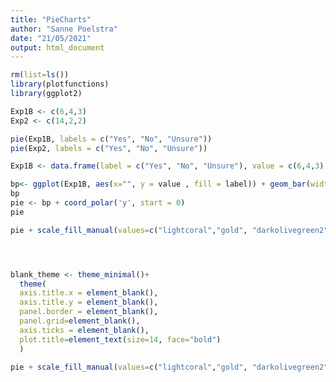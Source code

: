 ```yaml
---
title: "PieCharts"
author: "Sanne Poelstra"
date: "21/05/2021"
output: html_document
---
```


```r
rm(list=ls())
library(plotfunctions)
library(ggplot2)
```

```r
Exp1B <- c(6,4,3)
Exp2 <- c(14,2,2)

pie(Exp1B, labels = c("Yes", "No", "Unsure"))
pie(Exp2, labels = c("Yes", "No", "Unsure"))

Exp1B <- data.frame(label = c("Yes", "No", "Unsure"), value = c(6,4,3))

bp<- ggplot(Exp1B, aes(x="", y = value , fill = label)) + geom_bar(width = 1, stat = "identity")
bp
pie <- bp + coord_polar('y', start = 0)
pie

pie + scale_fill_manual(values=c("lightcoral","gold", "darkolivegreen2" )) + theme_minimal()




blank_theme <- theme_minimal()+
  theme(
  axis.title.x = element_blank(),
  axis.title.y = element_blank(),
  panel.border = element_blank(),
  panel.grid=element_blank(),
  axis.ticks = element_blank(),
  plot.title=element_text(size=14, face="bold")
  )

pie + scale_fill_manual(values=c("lightcoral","gold", "darkolivegreen2" )) + blank_theme

```